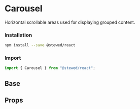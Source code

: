 
# Carousel

Horizontal scrollable areas used for displaying grouped content.

### Installation

```bash
npm install --save @stewed/react
```

### Import

```js
import { Carousel } from "@stewed/react";
```

<Meta of={CarouselStories} />

## Base

<Canvas of={CarouselStories.Base} />


## Props

<ArgTypes of={CarouselStories} />

